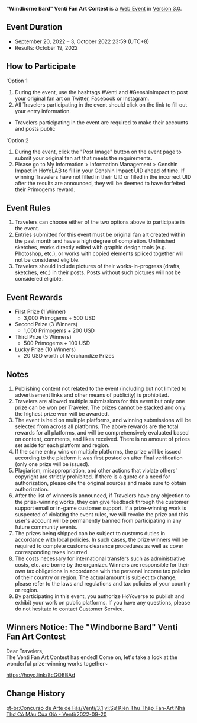 {{Event
|name              = "Windborne Bard" Venti Fan Art Contest 2022-09-20
|image             = Windborne Bard Venti Fan Art Contest 2022-09-20.png
|type              = Web
|group             = Submission
|group2            = Fanart
|time_known        = yes
|time_start        = 2022-09-20 12:00:00
|time_start_offset = GMT+8
|time_end          = 2022-10-03 23:59:59
|time_end_offset   = GMT+8
|link              = https://www.hoyolab.com/contribution/186
}}
{{Description|Dear Travelers,<br>Venti's Fan Art Contest has begun! Get your drawing tools ready, and come participate~}}
'''"Windborne Bard" Venti Fan Art Contest''' is a [[Web Event]] in [[Version 3.0]].

==Event Duration==
* September 20, 2022 –  3, October 2022 23:59 (UTC+8)
* Results: October 19, 2022

==How to Participate==
'Option 1
# During the event, use the hashtags #Venti and #GenshinImpact to post your original fan art on Twitter, Facebook or Instagram.
# All Travelers participating in the event should click on the link to fill out your entry information.
* Travelers participating in the event are required to make their accounts and posts public

'Option 2
# During the event, click the "Post Image" button on the event page to submit your original fan art that meets the requirements.
# Please go to My Information > Information Management > Genshin Impact in HoYoLAB to fill in your Genshin Impact UID ahead of time. If winning Travelers have not filled in their UID or filled in the incorrect UID after the results are announced, they will be deemed to have forfeited their Primogems reward.

==Event Rules==
# Travelers can choose either of the two options above to participate in the event.
# Entries submitted for this event must be original fan art created within the past month and have a high degree of completion. Unfinished sketches, works directly edited with graphic design tools (e.g. Photoshop, etc.), or works with copied elements spliced together will not be considered eligible.
# Travelers should include pictures of their works-in-progress (drafts, sketches, etc.) in their posts. Posts without such pictures will not be considered eligible.

==Event Rewards==
* First Prize (1 Winner)
** 3,000 Primogems + 500 USD
* Second Prize (3 Winners)
** 1,000 Primogems + 200 USD
* Third Prize (5 Winners)
** 500 Primogems + 100 USD
* Lucky Prize (10 Winners)
** 20 USD worth of Merchandize Prizes

==Notes==
# Publishing content not related to the event (including but not limited to advertisement links and other means of publicity) is prohibited.
# Travelers are allowed multiple submissions for this event but only one prize can be won per Traveler. The prizes cannot be stacked and only the highest prize won will be awarded.
# The event is held on multiple platforms, and winning submissions will be selected from across all platforms. The above rewards are the total rewards for all platforms, and will be comprehensively evaluated based on content, comments, and likes received. There is no amount of prizes set aside for each platform and region.
# If the same entry wins on multiple platforms, the prize will be issued according to the platform it was first posted on after final verification (only one prize will be issued).
# Plagiarism, misappropriation, and other actions that violate others' copyright are strictly prohibited. If there is a quote or a need for authorization, please cite the original sources and make sure to obtain authorization.
# After the list of winners is announced, if Travelers have any objection to the prize-winning works, they can give feedback through the customer support email or in-game customer support. If a prize-winning work is suspected of violating the event rules, we will revoke the prize and this user's account will be permanently banned from participating in any future community events.
# The prizes being shipped can be subject to customs duties in accordance with local policies. In such cases, the prize winners will be required to complete customs clearance procedures as well as cover corresponding taxes incurred.
# The costs necessary for international transfers such as administrative costs, etc. are borne by the organizer. Winners are responsible for their own tax obligations in accordance with the personal income tax policies of their country or region. The actual amount is subject to change, please refer to the laws and regulations and tax policies of your country or region.
# By participating in this event, you authorize HoYoverse to publish and exhibit your work on public platforms. If you have any questions, please do not hesitate to contact Customer Service.

==Winners Notice: The "Windborne Bard" Venti Fan Art Contest==
Dear Travelers,<br>The Venti Fan Art Contest has ended! Come on, let's take a look at the wonderful prize-winning works together~

https://hoyo.link/8cGQBBAd

==Change History==
{{Change History|3.0}}

[[pt-br:Concurso de Arte de Fãs/Venti/3.1]]
[[vi:Sự Kiện Thu Thập Fan-Art Nhà Thơ Có Màu Của Gió - Venti/2022-09-20]]